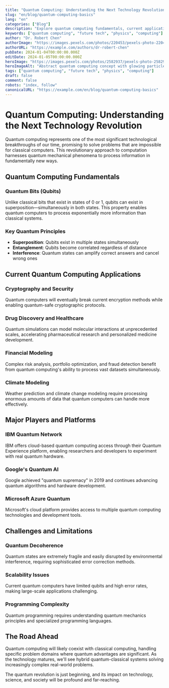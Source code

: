 ```yaml
---
title: "Quantum Computing: Understanding the Next Technology Revolution"
slug: "en/blog/quantum-computing-basics"
lang: "en"
categories: ["Blog"]
description: "Explore quantum computing fundamentals, current applications, and how this revolutionary technology will transform computing as we know it."
keywords: ["quantum computing", "future tech", "physics", "computing"]
author: "Dr. Robert Chen"
authorImage: "https://images.pexels.com/photos/220453/pexels-photo-220453.jpeg?auto=compress&cs=tinysrgb&w=1260&h=750&dpr=1"
authorURL: "https://example.com/authors/dr-robert-chen"
pubDate: 2024-01-04T00:00:00.000Z
editDate: 2024-01-05T00:00:00.000Z
heroImage: "https://images.pexels.com/photos/2582937/pexels-photo-2582937.jpeg?auto=compress&cs=tinysrgb&w=1260&h=750&dpr=1"
heroImageAlt: "Abstract quantum computing concept with glowing particles"
tags: ["quantum computing", "future tech", "physics", "computing"]
draft: false
comment: false
robots: "index, follow"
canonicalURL: "https://example.com/en/blog/quantum-computing-basics"
---
```


# Quantum Computing: Understanding the Next Technology Revolution

Quantum computing represents one of the most significant technological breakthroughs of our time, promising to solve problems that are impossible for classical computers. This revolutionary approach to computation harnesses quantum mechanical phenomena to process information in fundamentally new ways.

## Quantum Computing Fundamentals

### Quantum Bits (Qubits)

Unlike classical bits that exist in states of 0 or 1, qubits can exist in superposition—simultaneously in both states. This property enables quantum computers to process exponentially more information than classical systems.

### Key Quantum Principles

- **Superposition**: Qubits exist in multiple states simultaneously
- **Entanglement**: Qubits become correlated regardless of distance
- **Interference**: Quantum states can amplify correct answers and cancel wrong ones

## Current Quantum Computing Applications

### Cryptography and Security

Quantum computers will eventually break current encryption methods while enabling quantum-safe cryptographic protocols.

### Drug Discovery and Healthcare

Quantum simulations can model molecular interactions at unprecedented scales, accelerating pharmaceutical research and personalized medicine development.

### Financial Modeling

Complex risk analysis, portfolio optimization, and fraud detection benefit from quantum computing's ability to process vast datasets simultaneously.

### Climate Modeling

Weather prediction and climate change modeling require processing enormous amounts of data that quantum computers can handle more effectively.

## Major Players and Platforms

### IBM Quantum Network

IBM offers cloud-based quantum computing access through their Quantum Experience platform, enabling researchers and developers to experiment with real quantum hardware.

### Google's Quantum AI

Google achieved "quantum supremacy" in 2019 and continues advancing quantum algorithms and hardware development.

### Microsoft Azure Quantum

Microsoft's cloud platform provides access to multiple quantum computing technologies and development tools.

## Challenges and Limitations

### Quantum Decoherence

Quantum states are extremely fragile and easily disrupted by environmental interference, requiring sophisticated error correction methods.

### Scalability Issues

Current quantum computers have limited qubits and high error rates, making large-scale applications challenging.

### Programming Complexity

Quantum programming requires understanding quantum mechanics principles and specialized programming languages.

## The Road Ahead

Quantum computing will likely coexist with classical computing, handling specific problem domains where quantum advantages are significant. As the technology matures, we'll see hybrid quantum-classical systems solving increasingly complex real-world problems.

The quantum revolution is just beginning, and its impact on technology, science, and society will be profound and far-reaching.
